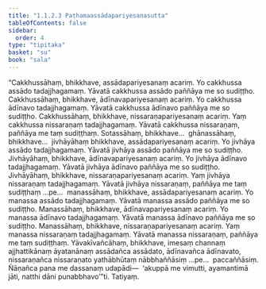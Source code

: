 ```yaml
---
title: "1.1.2.3 Paṭhamaassādapariyesanasutta"
tableOfContents: false
sidebar:
  order: 4
type: "tipitaka"
basket: "su"
book: "sala"
---
```



<DynamicBreadcrumb />

<Division number="15" book="sala" bookNo="13" page="242">

<Paragraph number="36" book="sala">
“Cakkhussāhaṃ, bhikkhave, assādapariyesanaṃ acariṃ. Yo cakkhussa assādo tadajjhagamaṃ. Yāvatā cakkhussa assādo paññāya me so sudiṭṭho. Cakkhussāhaṃ, bhikkhave, ādīnavapariyesanaṃ acariṃ. Yo cakkhussa ādīnavo tadajjhagamaṃ. Yāvatā cakkhussa ādīnavo paññāya me so sudiṭṭho. Cakkhussāhaṃ, bhikkhave, nissaraṇapariyesanaṃ acariṃ. Yaṃ cakkhussa nissaraṇaṃ tadajjhagamaṃ. Yāvatā cakkhussa nissaraṇaṃ, paññāya me taṃ sudiṭṭhaṃ. Sotassāhaṃ, bhikkhave…  ghānassāhaṃ, bhikkhave…  jivhāyāhaṃ bhikkhave, assādapariyesanaṃ acariṃ. Yo jivhāya assādo tadajjhagamaṃ. Yāvatā jivhāya assādo paññāya me so sudiṭṭho. Jivhāyāhaṃ, bhikkhave, ādīnavapariyesanaṃ acariṃ. Yo jivhāya ādīnavo tadajjhagamaṃ. Yāvatā jivhāya ādīnavo paññāya me so sudiṭṭho. Jivhāyāhaṃ, bhikkhave, nissaraṇapariyesanaṃ acariṃ. Yaṃ jivhāya nissaraṇaṃ tadajjhagamaṃ. Yāvatā jivhāya nissaraṇaṃ, paññāya me taṃ sudiṭṭhaṃ …pe…  manassāhaṃ, bhikkhave, assādapariyesanaṃ acariṃ. Yo manassa assādo tadajjhagamaṃ. Yāvatā manassa assādo paññāya me so sudiṭṭho. Manassāhaṃ, bhikkhave, ādīnavapariyesanaṃ acariṃ. Yo manassa ādīnavo tadajjhagamaṃ. Yāvatā manassa ādīnavo paññāya me so sudiṭṭho. Manassāhaṃ, bhikkhave, nissaraṇapariyesanaṃ acariṃ. Yaṃ manassa nissaraṇaṃ tadajjhagamaṃ. Yāvatā manassa nissaraṇaṃ, paññāya me taṃ sudiṭṭhaṃ.
</Paragraph>

<Paragraph number="37" book="sala">
Yāvakīvañcāhaṃ, bhikkhave, imesaṃ channaṃ ajjhattikānaṃ āyatanānaṃ assādañca assādato, ādīnavañca ādīnavato, nissaraṇañca nissaraṇato yathābhūtaṃ nābbhaññāsiṃ …pe…  paccaññāsiṃ. Ñāṇañca pana me dassanaṃ udapādi—  ‘akuppā me vimutti, ayamantimā jāti, natthi dāni punabbhavo’”ti.

</Paragraph>
</Division>

<Paragraph number="38" type="center" book="sala">
Tatiyaṃ.
</Paragraph>